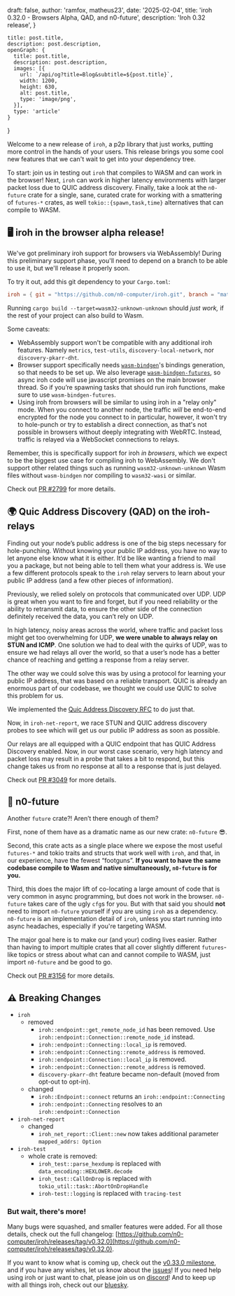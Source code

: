
  draft: false,
  author: 'ramfox, matheus23',
  date: '2025-02-04',
  title: 'iroh 0.32.0 - Browsers Alpha, QAD, and n0-future',
  description: 'Iroh 0.32 release',
}

    title: post.title,
    description: post.description,
    openGraph: {
      title: post.title,
      description: post.description,
      images: [{
        url: `/api/og?title=Blog&subtitle=${post.title}`,
        width: 1200,
        height: 630,
        alt: post.title,
        type: 'image/png',
      }],
      type: 'article'
    }
}


Welcome to a new release of `iroh`, a p2p library that just works, putting more control in the hands of your users. This release brings you some cool new features that we can't wait to get into your dependency tree.

To start: join us in testing out `iroh` that compiles to WASM and can work in the browser! Next, `iroh` can work in higher latency environments with larger packet loss due to QUIC address discovery. Finally, take a look at the `n0-future` crate for a single, sane, curated crate for working with a smattering of `futures-*` crates, as well `tokio::{spawn,task,time}` alternatives that can compile to WASM.

## 🖥️ iroh in the browser alpha release!

We've got preliminary iroh support for browsers via WebAssembly!
During this preliminary support phase, you'll need to depend on a branch to be able to use it, but we'll release it properly soon.

To try it out, add this git dependency to your `Cargo.toml`:

```toml
iroh = { git = "https://github.com/n0-computer/iroh.git", branch = "matheus23/iroh-browser", default-features = false }
```

Running `cargo build --target=wasm32-unknown-unknown` should *just work,* if the rest of your project can also build to Wasm.

Some caveats:

- WebAssembly support won't be compatible with any additional iroh features. Namely `metrics`, `test-utils`, `discovery-local-network`, nor `discovery-pkarr-dht`.
- Browser support specifically needs [`wasm-bindgen`](https://rustwasm.github.io/docs/wasm-bindgen/)'s bindings generation, so that needs to be set up. We also leverage [`wasm-bindgen-futures`](https://docs.rs/wasm-bindgen-futures), so async iroh code will use javascript promises on the main browser thread. So if you’re spawning tasks that should run iroh functions, make sure to use `wasm-bindgen-futures`.
- Using iroh from browsers will be similar to using iroh in a "relay only" mode. When you connect to another node, the traffic *will* be end-to-end encrypted for the node you connect to in particular, however, it won't try to hole-punch or try to establish a direct connection, as that's not possible in browsers without deeply integrating with WebRTC. Instead, traffic is relayed via a WebSocket connections to relays.

Remember, this is specifically support for iroh *in browsers*, which we expect to be the biggest use case for compiling iroh to WebAssembly. We don't support other related things such as running `wasm32-unknown-unknown` Wasm files without `wasm-bindgen` nor compiling to `wasm32-wasi` or similar.

Check out [PR #2799](https://github.com/n0-computer/iroh/issues/2799) for more details.


## 🌍 Quic Address Discovery (QAD) on the iroh-relays

Finding out your node’s public address is one of the big steps necessary for hole-punching. Without knowing your public IP address, you have no way to let anyone else know what it is either. It’d be like wanting a friend to mail you a package, but not being able to tell them what your address is. We use a few different protocols speak to the `iroh` relay servers to learn about your public IP address (and a few other pieces of information).

Previously, we relied solely on protocols that communicated over UDP. UDP is great when you want to fire and forget, but if you need reliability or the ability to retransmit data, to ensure the other side of the connection definitely received the data, you can’t rely on UDP.

In high latency, noisy areas across the world, where traffic and packet loss might get too overwhelming for UDP, **we were unable to always relay on STUN and ICMP**. One solution we had to deal with the quirks of UDP, was to ensure we had relays all over the world, so that a user’s node has a better chance of reaching and getting a response from a relay server.

The other way we could solve this was by using a protocol for learning your public IP address, that was based on a reliable transport. QUIC is already an enormous part of our codebase, we thought we could use QUIC to solve this problem for us.

We implemented the [Quic Address Discovery RFC](https://datatracker.ietf.org/doc/draft-seemann-quic-address-discovery/) to do just that.

Now, in `iroh-net-report`, we race STUN and QUIC address discovery probes to see which will get us our public IP address as soon as possible.

Our relays are all equipped with a QUIC endpoint that has QUIC Address Discovery enabled. Now, in our worst case scenario, very high latency and packet loss may result in a probe that takes a bit to respond, but this change takes us from no response at all to a response that is just delayed.

Check out [PR #3049](https://github.com/n0-computer/iroh/pull/3049) for more details.

## 💫 n0-future

Another `future` crate?! Aren’t there enough of them?

First, none of them have as a dramatic name as our new crate: `n0-future` 😎.

Second, this crate acts as a single place where we expose the most useful `futures-*` and tokio traits and structs that work well with `iroh`, and that, in our experience, have the fewest “footguns”. **If you want to have the same codebase compile to Wasm and native simultaneously, `n0-future` is for you.**

Third, this does the major lift of co-locating a large amount of code that is very common in async programming, but does not work in the browser. `n0-future` takes care of the ugly `cfg`s for you. But with that said you should **not** need to import `n0-future` yourself if you are using `iroh` as a dependency. `n0-future` is an implementation detail of `iroh`, unless you start running into async headaches, especially if you're targeting WASM.

The major goal here is to make our (and your) coding lives easier. Rather than having to import multiple crates that all cover slightly different `futures`-like topics or stress about what can and cannot compile to WASM, just  import `n0-future` and be good to go.

Check out [PR #3156](https://github.com/n0-computer/iroh/pull/3156) for more details.

## ⚠️ Breaking Changes

- `iroh`
    - removed
        - `iroh::endpoint::get_remote_node_id` has been removed. Use `iroh::endpoint::Connection::remote_node_id` instead.
        - `iroh::endpoint::Connecting::local_ip` is removed.
        - `iroh::endpoint::Connecting::remote_address` is removed.
        - `iroh::endpoint::Connection::local_ip` is removed.
        - `iroh::endpoint::Connection::remote_address` is removed.
        - `discovery-pkarr-dht` feature became non-default (moved from opt-out to opt-in).
    - changed
        - `iroh::Endpoint::connect` returns an `iroh::endpoint::Connecting`
        - `iroh::endpoint::Connecting` resolves to an `iroh::endpoint::Connection`
- `iroh-net-report`
    - changed
        - `iroh_net_report::Client::new` now takes additional parameter `mapped_addrs: Option`
- `iroh-test`
    - whole crate is removed:
        - `iroh_test::parse_hexdump` is replaced with `data_encoding::HEXLOWER.decode`
        - `iroh_test::CallOnDrop` is replaced with `tokio_util::task::AbortOnDropHandle`
        - `iroh-test::logging` is replaced with `tracing-test`

### But wait, there's more!

Many bugs were squashed, and smaller features were added. For all those details, check out the full changelog: [https://github.com/n0-computer/iroh/releases/tag/v0.32.0](https://github.com/n0-computer/iroh/releases/tag/v0.32.0).

If you want to know what is coming up, check out the [v0.33.0 milestone](https://github.com/n0-computer/iroh/milestone/40), and if you have any wishes, let us know about the [issues](https://github.com/n0-computer/iroh/issues)! If you need help using iroh or just want to chat, please join us on [discord](https://discord.com/invite/DpmJgtU7cW)! And to keep up with all things iroh, check out our [bluesky](https://bsky.app/profile/iroh.computer).
